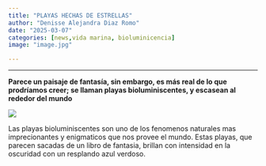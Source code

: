 ```yaml
---
title: "PLAYAS HECHAS DE ESTRELLAS"
author: "Denisse Alejandra Diaz Romo"
date: "2025-03-07"
categories: [news,vida marina, bioluminicencia]
image: "image.jpg"

---
```


---

**Parece un paisaje de fantasía, sin embargo, es más real de lo que prodríamos creer; se llaman playas bioluminiscentes, y escasean al rededor del mundo**

![](images/bioluminiciencia.webp)

Las playas bioluminiscentes son uno de los fenomenos naturales mas imprecionantes y enigmaticos que nos provee el mundo. Estas playas, que parecen sacadas de un libro de fantasia, brillan con intensidad en la oscuridad con un resplando azul verdoso.
